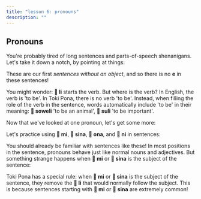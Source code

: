 ```yaml
---
title: "lesson 6: pronouns"
description: ""
---
```



## Pronouns

You're probably tired of long sentences and parts-of-speech shenanigans. Let's take it down a notch, by pointing at things:

<List>
  <Word sl="ni" m="this, that"/>
  <Sentence
    sl="ni li soweli."
    m="This is an animal."
  />
  <Sentence
    sl="ni li kasi."
    m="This is a plant."
  />
  <Sentence
    sl="ni li moku pona."
    m="This is good food."
  />
  <Sentence
    sl="ni li suli."
    m="This is important."
  />
  <Sentence
    sl="ni li pona wawa."
    m="This is amazingly good."
  />
</List>

These are our first _sentences without an object_, and so there is no **e** in these sentences!

You might wonder: **󱤧 li** starts the verb. But where is the verb? In English, the verb is 'to be'. In Toki Pona, there is no verb 'to be'. Instead, when filling the role of the verb in the sentence, words automatically include 'to be' in their meaning: **󱥢 soweli** 'to be an animal', **󱥣 suli** 'to be important'.

Now that we've looked at one pronoun, let's get some more:

<List>
  <Word sl="mi" m="I, we; my, our"/>
  <Word sl="sina" m="you; your"/>
  <Word sl="ona" m="she, he, it, they; her, his, its, their"/>
</List>

Let's practice using **󱤴 mi**, **󱥞 sina**, **󱥆 ona**, and **󱥁 ni** in sentences:

<List>
  <Sentence
    sl="kasi ni li suli."
    m="This plant is big."
  />
  <Sentence
    sl="sona sina li wawa."
    m="Your knowledge is amazing."
  />
  <Sentence
    sl="pipi ni li pipi mi."
    m="This bug is my bug."
  />
  <Sentence
    sl="waso sina li lukin e mi."
    m="Your bird sees me."
  />
  <Sentence
    sl="waso li moku e pipi ni."
    m="The bird eats this bug."
  />
  <Sentence
    sl="soweli mi li moku e kasi ona."
    m="My animal eats its plant."
  />
</List>

You should already be familiar with sentences like these! In most positions in the sentence, pronouns behave just like normal nouns and adjectives. But something strange happens when **󱤴 mi** or **󱥞 sina** is the subject of the sentence:

<List>
  <Sentence
    sl="mi wawa."
    m="I am strong."
  />
  <Sentence
    sl="sina lukin e moku."
    m="You see food."
  />
  <Sentence
    sl="mi sona e kasi suli."
    m="I know the big plant."
  />
  <Sentence
    sl="sina sona e suli kasi."
    m="You know the plant's size."
  />
</List>

Toki Pona has a special rule: when **󱤴 mi** or **󱥞 sina** is the subject of the sentence, they remove the **󱤧 li** that would normally follow the subject. This is because sentences starting with **󱤴 mi** or **󱥞 sina** are extremely common!
